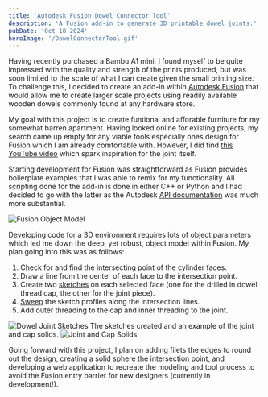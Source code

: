 ---
title: 'Autodesk Fusion Dowel Connector Tool'
description: 'A Fusion add-in to generate 3D printable dowel joints.'
pubDate: 'Oct 18 2024'
heroImage: '/DowelConnectorTool.gif'
---

Having recently purchased a Bambu A1 mini, I found myself to be quite impressed with the quality and strength of the prints produced, but was soon limited to the scale of what I can create given the small printing size. To challenge this, I decided to create an add-in within [Autodesk Fusion](https://www.autodesk.com/products/fusion-360/overview) that would allow me to create larger scale projects using readily available wooden dowels commonly found at any hardware store.

My goal with this project is to create funtional and afforable furniture for my somewhat barren apartment. Having looked online for existing projects, my search came up empty for any viable tools especially ones design for Fusion which I am already comfortable with. However, I did find [this YouTube video](https://www.youtube.com/watch?v=CltgaYb8Gkw) which spark inspiration for the joint itself. 

Starting development for Fusion was straightforward as Fusion provides boilerplate examples that I was able to remix for my functionality. All scripting done for the add-in is done in either C++ or Python and I had decided to go with the latter as the Autodesk [API documentation](https://help.autodesk.com/view/fusion360/ENU/?guid=GUID-A92A4B10-3781-4925-94C6-47DA85A4F65A) was much more substantial.    

![Fusion Object Model](/FusionObjectModel.jpg)

Developing code for a 3D environment requires lots of object parameters which led me down the deep, yet robust, object model within Fusion. My plan going into this was as follows: 
1. Check for and find the intersecting point of the cylinder faces.
2. Draw a line from the center of each face to the intersection point.
3. Create two [sketches](https://help.autodesk.com/view/fusion360/ENU/?guid=SKT-3D-SKETCH) on each selected face (one for the drilled in dowel thread cap, the other for the joint piece).
4. [Sweep](https://help.autodesk.com/view/fusion360/ENU/?guid=SLD-SWEEP-SOLID) the sketch profiles along the intersection lines.  
5. Add outer threading to the cap and inner threading to the joint.

![Dowel Joint Sketches](/JointSketches.jpg)
The sketches created and an example of the joint and cap solids.
![Joint and Cap Solids](/JointSeeThru.jpg)

Going forward with this project, I plan on adding filets the edges to round out the design, creating a solid sphere the intersection point, and developing a web application to recreate the modeling and tool process to avoid the Fusion entry barrier for new designers (currently in development!). 